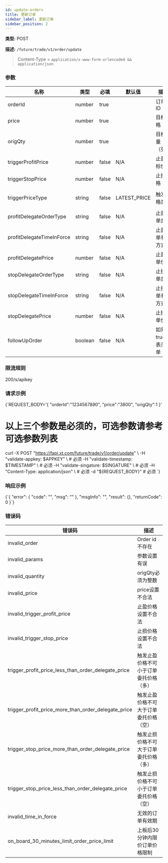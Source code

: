 ```yaml
---
id: update-orders
title: 更新订单
sidebar_label: 更新订单
sidebar_position: 2
---
```



**类型:** POST

**描述:** `/future/trade/v1/order/update`

> Content-Type = `application/x-www-form-urlencoded && application/json`

### 参数

| 名称 | 类型 | 必填 | 默认值 | 描述 | 范围 |
| --- | --- | --- | --- | --- | --- |
| orderId | number | true |  | 订单 ID |  |
| price | number | true |  | 目标价格 |  |
| origQty | number | true |  | 目标数量（张） |  |
| triggerProfitPrice | number | false | N/A | 止盈目标价格 |  |
| triggerStopPrice | number | false | N/A | 止损价格 |  |
| triggerPriceType | string | false | LATEST_PRICE | 触发价格类型 | INDEX_PRICE; MARK_PRICE; LATEST_PRICE |
| profitDelegateOrderType | string | false | N/A | 止盈订单类型 | LIMIT; MARKET |
| profitDelegateTimeInForce | string | false | N/A | 止盈订单有效方式 | GTC; IOC; FOK; GTX |
| profitDelegatePrice | number | false | N/A | 止盈订单价格 |  |
| stopDelegateOrderType | string | false | N/A | 止损订单类型 | LIMIT; MARKET |
| stopDelegateTimeInForce | string | false | N/A | 止损订单有效方式 | GTC; IOC; FOK; GTX |
| stopDelegatePrice | number | false | N/A | 止损订单价格 |  |
| followUpOrder | boolean | false | N/A | 如果为 true，表示追单 |  |

### 限流规则

200/s/apikey

### 请求示例

<CodeBlock language="bash" title="Request">
{`REQUEST_BODY='{
  "orderId":"1234567890",
  "price":"3800",
  "origQty":1
}'

# 以上三个参数是必须的，可选参数请参考可选参数列表

curl -X POST "https://fapi.xt.com/future/trade/v1/order/update" \\
  -H "validate-appkey: $APPKEY" \\  # 必须
  -H "validate-timestamp: $TIMESTAMP" \\  # 必须
  -H "validate-singature: $SINGATURE" \\  # 必须
  -H "Content-Type: application/json" \\  # 必须
  -d "\${REQUEST_BODY}"  # 必须
`}
</CodeBlock>

### 响应示例

<CodeBlock language="json" title="Response">
  {`{
  "error": {
    "code": "",
    "msg": ""
  },
  "msgInfo": "",
  "result": {},
  "returnCode": 0
}`}
</CodeBlock>

### 错误码

| 错误码 | 描述 |
| --- | --- |
| invalid_order | Order id 不存在 |
| invalid_params | 参数设置有误 |
| invalid_quantity | origQty必须为整数 |
| invalid_price | price设置不合法 |
| invalid_trigger_profit_price | 止盈价格设置不合法 |
| invalid_trigger_stop_price | 止损价格设置不合法 |
| trigger_profit_price_less_than_order_delegate_price | 触发止盈价格不可小于订单委托价格（多） |
| trigger_profit_price_more_than_order_delegate_price | 触发止盈价格不可大于订单委托价格（空） |
| trigger_stop_price_more_than_order_delegate_price | 触发止损价格不可大于订单委托价格（多） |
| trigger_stop_price_less_than_order_delegate_price | 触发止损价格不可小于订单委托价格（空） |
| invalid_time_in_force | 无效的订单有效期 |
| on_board_30_minutes_limit_order_price_limit | 上板后30分钟内限价订单价格限制 |